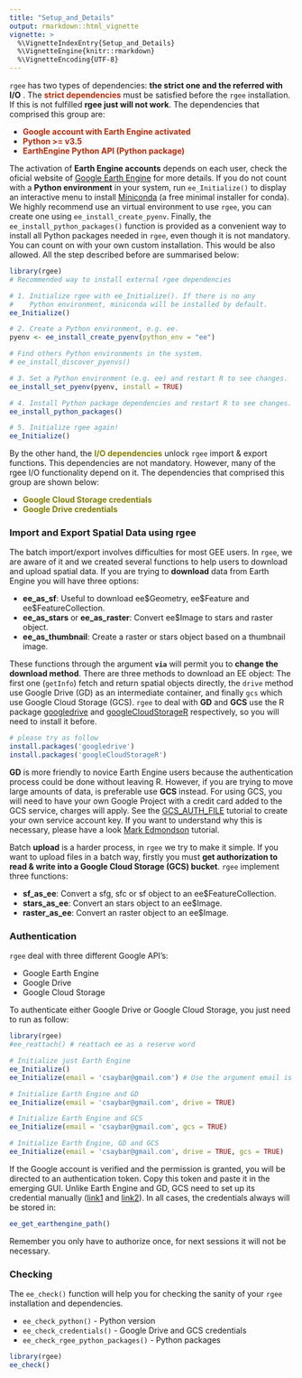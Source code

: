 ```yaml
---
title: "Setup_and_Details"
output: rmarkdown::html_vignette
vignette: >
  %\VignetteIndexEntry{Setup_and_Details}
  %\VignetteEngine{knitr::rmarkdown}
  %\VignetteEncoding{UTF-8}
---
```


`rgee` has two types of dependencies: **the strict one and the referred with I/O** . The <span
style="color:#b52b09">**strict dependencies**</span> must be
satisfied before the `rgee` installation. If this is not fulfilled
**rgee just will not work**. The dependencies that comprised this group
are:

-   <span style="color:#b52b09"><b> Google account with Earth Engine
    activated </b></span>
-   <span style="color:#b52b09"><b> Python >= v3.5 </b></span>
-   <span style="color:#b52b09"><b> EarthEngine Python API (Python package) </b></span>

The activation of **Earth Engine accounts** depends on each user, check
the oficial website of [Google Earth
Engine](https://earthengine.google.com/) for more details. If you do not
count with a **Python environment** in your system, run
`ee_Initialize()` to display an interactive menu to install
[Miniconda](https://docs.conda.io/en/latest/miniconda.html) (a free
minimal installer for conda). We highly recommend use an virtual
environment to use `rgee`, you can create one using `ee_install_create_pyenv`.
Finally, the `ee_install_python_packages()` function is provided as a
convenient way to install all Python packages needed in `rgee`, even
though it is not mandatory. You can count on with your own custom
installation. This would be also allowed. All the step described before are
summarised below:

``` r
library(rgee)
# Recommended way to install external rgee dependencies 

# 1. Initialize rgee with ee_Initialize(). If there is no any
#    Python environment, miniconda will be installed by default.
ee_Initialize()

# 2. Create a Python environment, e.g. ee.
pyenv <- ee_install_create_pyenv(python_env = "ee")

# Find others Python environments in the system.
# ee_install_discover_pyenvs()

# 3. Set a Python environment (e.g. ee) and restart R to see changes.
ee_install_set_pyenv(pyenv, install = TRUE)

# 4. Install Python package dependencies and restart R to see changes.
ee_install_python_packages()

# 5. Initialize rgee again!
ee_Initialize()
```

By the other hand, the  <span style="color:#857e04"><b>I/O dependencies</b></span> unlock `rgee`
import & export functions. This dependencies are not mandatory. However,
many of the rgee I/O functionality depend on it. The dependencies that
comprised this group are shown below:

-   <span style="color:#857e04">**Google Cloud Storage
    credentials**</span>
-   <span style="color:#857e04">**Google Drive credentials**</span>

### Import and Export Spatial Data using rgee

The batch import/export involves difficulties for most GEE users. In
`rgee`, we are aware of it and we created several functions to help
users to download and upload spatial data. If you are trying to
**download** data from Earth Engine you will have three options:

-   **ee\_as\_sf**: Useful to download ee\$Geometry, ee\$Feature and ee\$FeatureCollection.
-   **ee\_as\_stars** or **ee\_as\_raster**: Convert ee$Image to stars and raster object.
-   **ee\_as\_thumbnail**: Create a raster or stars object based on a
    thumbnail image.

These functions through the argument **`via`** will permit you to
**change the download method**. There are three methods to download an
EE object: The first one (`getInfo`) fetch and return spatial objects directly,
the `drive` method use Google Drive (GD) as an intermediate
container, and finally `gcs` which use Google Cloud Storage (GCS).
`rgee` to deal with **GD** and **GCS** use the R package
[googledrive](https://googledrive.tidyverse.org/) and
[googleCloudStorageR](http://code.markedmondson.me/googleCloudStorageR/)
respectively, so you will need to install it before.

``` r
# please try as follow
install.packages('googledrive')
install.packages('googleCloudStorageR')
```

**GD** is more friendly to novice Earth Engine users because the
authentication process could be done without leaving R. However, if you
are trying to move large amounts of data, is preferable use **GCS** instead. For using GCS, you will
need to have your own Google Project with a credit card added to the GCS service, charges will apply. See the
[GCS\_AUTH\_FILE](https://github.com/csaybar/GCS_AUTH_FILE.json)
tutorial to create your own service account key. If you want to
understand why this is necessary, please have a look [Mark
Edmondson](http://code.markedmondson.me/googleCloudStorageR/articles/googleCloudStorageR.html)
tutorial.

Batch **upload** is a harder process, in `rgee` we try to make it
simple. If you want to upload files in a batch way, firstly you must
**get authorization to read & write into a Google Cloud Storage (GCS)
bucket**. `rgee` implement three functions:

-   **sf\_as\_ee**: Convert a sfg, sfc or sf object to an ee$FeatureCollection.
-   **stars\_as\_ee**: Convert an stars object to an ee$Image.
-   **raster\_as\_ee**: Convert an raster object to an ee$Image.

### Authentication

`rgee` deal with three different Google API’s:

-   Google Earth Engine
-   Google Drive
-   Google Cloud Storage

To authenticate either Google Drive or Google Cloud Storage, you just
need to run as follow:

``` r
library(rgee)
#ee_reattach() # reattach ee as a reserve word

# Initialize just Earth Engine
ee_Initialize()
ee_Initialize(email = 'csaybar@gmail.com') # Use the argument email is not mandatory

# Initialize Earth Engine and GD
ee_Initialize(email = 'csaybar@gmail.com', drive = TRUE)

# Initialize Earth Engine and GCS
ee_Initialize(email = 'csaybar@gmail.com', gcs = TRUE)

# Initialize Earth Engine, GD and GCS
ee_Initialize(email = 'csaybar@gmail.com', drive = TRUE, gcs = TRUE)
```

If the Google account is verified and the permission is granted, you
will be directed to an authentication token. Copy this token and paste
it in the emerging GUI. Unlike Earth Engine and GD, GCS need to set up its credential manually ([link1](http://code.markedmondson.me/googleCloudStorageR/articles/googleCloudStorageR.html) and [link2](https://github.com/csaybar/GCS_AUTH_FILE.json)). In all cases, the credentials always will be stored in: 

``` r
ee_get_earthengine_path()
```
Remember you only have to authorize once, for next sessions it will not be necessary.

### Checking

The `ee_check()` function will help you for checking the sanity of your 
`rgee` installation and dependencies. 

-   `ee_check_python()` - Python version
-   `ee_check_credentials()` - Google Drive and GCS credentials
-   `ee_check_rgee_python_packages()` - Python packages


``` r
library(rgee)
ee_check()
```
